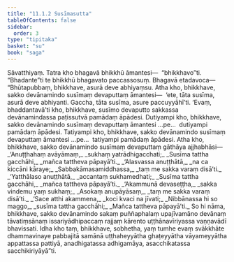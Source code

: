 ```yaml
---
title: "11.1.2 Susīmasutta"
tableOfContents: false
sidebar:
  order: 3
type: "tipitaka"
basket: "su"
book: "saga"
---
```



<DynamicBreadcrumb />

<Division number="248" book="saga" bookNo="12" page="219">

<Paragraph number="1537" book="saga">
Sāvatthiyaṃ. Tatra kho bhagavā bhikkhū āmantesi—  “bhikkhavo”ti. “Bhadante”ti te bhikkhū bhagavato paccassosuṃ. Bhagavā etadavoca—
</Paragraph>

<Paragraph number="1538" book="saga">
“Bhūtapubbaṃ, bhikkhave, asurā deve abhiyaṃsu. Atha kho, bhikkhave, sakko devānamindo susīmaṃ devaputtaṃ āmantesi—  ‘ete, tāta susīma, asurā deve abhiyanti. Gaccha, tāta susīma, asure paccuyyāhī’ti. ‘Evaṃ, bhaddantavā’ti kho, bhikkhave, susīmo devaputto sakkassa devānamindassa paṭissutvā pamādaṃ āpādesi. Dutiyampi kho, bhikkhave, sakko devānamindo susīmaṃ devaputtaṃ āmantesi …pe…  dutiyampi pamādaṃ āpādesi. Tatiyampi kho, bhikkhave, sakko devānamindo susīmaṃ devaputtaṃ āmantesi …pe…  tatiyampi pamādaṃ āpādesi. Atha kho, bhikkhave, sakko devānamindo susīmaṃ devaputtaṃ gāthāya ajjhabhāsi—
</Paragraph>

<Paragraph number="1539" type="verses" book="saga">
_‘Anuṭṭhahaṃ avāyāmaṃ,_  
_sukhaṃ yatrādhigacchati;_  
_Susīma tattha gacchāhi,_  
_mañca tattheva pāpayā’ti._  

</Paragraph>

<Paragraph number="1540" type="verses" book="saga">
_‘Alasvassa anuṭṭhātā,_  
_na ca kiccāni kāraye;_  
_Sabbakāmasamiddhassa,_  
_taṃ me sakka varaṃ disā’ti._  

</Paragraph>

<Paragraph number="1541" type="verses" book="saga">
_‘Yatthālaso anuṭṭhātā,_  
_accantaṃ sukhamedhati;_  
_Susīma tattha gacchāhi,_  
_mañca tattheva pāpayā’ti._  

</Paragraph>

<Paragraph number="1542" type="verses" book="saga">
_‘Akammunā devaseṭṭha,_  
_sakka vindemu yaṃ sukhaṃ;_  
_Asokaṃ anupāyāsaṃ,_  
_taṃ me sakka varaṃ disā’ti._  

</Paragraph>

<Paragraph number="1543" type="verses" book="saga">
_‘Sace atthi akammena,_  
_koci kvaci na jīvati;_  
_Nibbānassa hi so maggo,_  
_susīma tattha gacchāhi;_  
_Mañca tattheva pāpayā’ti._  

</Paragraph>

<Paragraph number="1544" book="saga">
So hi nāma, bhikkhave, sakko devānamindo sakaṃ puññaphalaṃ upajīvamāno devānaṃ tāvatiṃsānaṃ issariyādhipaccaṃ rajjaṃ kārento uṭṭhānavīriyassa vaṇṇavādī bhavissati. Idha kho taṃ, bhikkhave, sobhetha, yaṃ tumhe evaṃ svākkhāte dhammavinaye pabbajitā samānā uṭṭhaheyyātha ghaṭeyyātha vāyameyyātha appattassa pattiyā, anadhigatassa adhigamāya, asacchikatassa sacchikiriyāyā”ti.
</Paragraph>
</Division>
